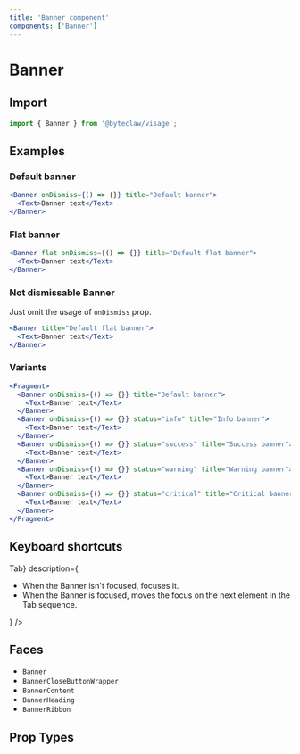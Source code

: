 ```yaml
---
title: 'Banner component'
components: ['Banner']
---
```


# Banner

## Import

```js transpile=false
import { Banner } from '@byteclaw/visage';
```

## Examples

### Default banner

```jsx live=true
<Banner onDismiss={() => {}} title="Default banner">
  <Text>Banner text</Text>
</Banner>
```

### Flat banner

```jsx live=true
<Banner flat onDismiss={() => {}} title="Default flat banner">
  <Text>Banner text</Text>
</Banner>
```

### Not dismissable Banner

Just omit the usage of `onDismiss` prop.

```jsx live=true
<Banner title="Default flat banner">
  <Text>Banner text</Text>
</Banner>
```

### Variants

```jsx live=true
<Fragment>
  <Banner onDismiss={() => {}} title="Default banner">
    <Text>Banner text</Text>
  </Banner>
  <Banner onDismiss={() => {}} status="info" title="Info banner">
    <Text>Banner text</Text>
  </Banner>
  <Banner onDismiss={() => {}} status="success" title="Success banner">
    <Text>Banner text</Text>
  </Banner>
  <Banner onDismiss={() => {}} status="warning" title="Warning banner">
    <Text>Banner text</Text>
  </Banner>
  <Banner onDismiss={() => {}} status="critical" title="Critical banner">
    <Text>Banner text</Text>
  </Banner>
</Fragment>
```

## Keyboard shortcuts

<DescriptionList>
  <DescriptionListItem
    term={<KeyboardKey>Tab</KeyboardKey>}
    description={
      <ul>
        <li>When the Banner isn&apos;t focused, focuses it.</li>
        <li>
          When the Banner is focused, moves the focus on the next element in the
          Tab sequence.
        </li>
      </ul>
    }
  />
</DescriptionList>

## Faces

- `Banner`
- `BannerCloseButtonWrapper`
- `BannerContent`
- `BannerHeading`
- `BannerRibbon`

## Prop Types

<PropTypes component="Banner" />
